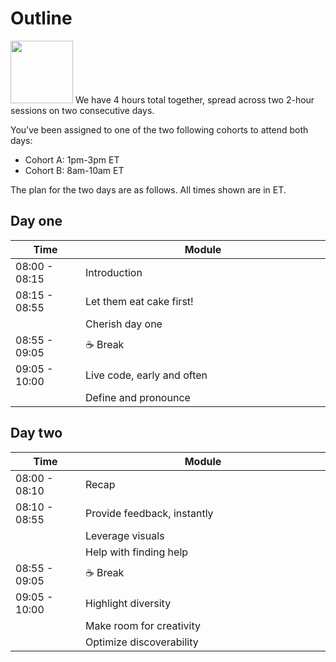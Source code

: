 # Outline {#outline .unnumbered}

![](images/icons8-calendar.png){.cover width="100" height="100"} We have 4 hours total together, spread across two 2-hour sessions on two consecutive days.

You've been assigned to one of the two following cohorts to attend both days:

-   Cohort A: 1pm-3pm ET
-   Cohort B: 8am-10am ET

The plan for the two days are as follows.
All times shown are in ET.

## Day one {.unnumbered}

+---------------+-------------------------------------------------------+
| Time          | Module                                                |
+===============+=======================================================+
| 08:00 - 08:15 | Introduction                                          |
+---------------+-------------------------------------------------------+
| 08:15 - 08:55 | Let them eat cake first!                              |
+---------------+-------------------------------------------------------+
|               | Cherish day one                                       |
+---------------+-------------------------------------------------------+
| 08:55 - 09:05 | ☕ Break                                               |
+---------------+-------------------------------------------------------+
| 09:05 - 10:00 | Live code, early and often                            |
+---------------+-------------------------------------------------------+
|               | Define and pronounce                                  |
+---------------+-------------------------------------------------------+

## Day two {.unnumbered}

+---------------+-------------------------------------------------------+
| Time          | Module                                                |
+===============+=======================================================+
| 08:00 - 08:10 | Recap                                                 |
+---------------+-------------------------------------------------------+
| 08:10 - 08:55 | Provide feedback, instantly                           |
+---------------+-------------------------------------------------------+
|               | Leverage visuals                                      |
+---------------+-------------------------------------------------------+
|               | Help with finding help                                |
+---------------+-------------------------------------------------------+
| 08:55 - 09:05 | ☕ Break                                               |
+---------------+-------------------------------------------------------+
| 09:05 - 10:00 | Highlight diversity                                   |
+---------------+-------------------------------------------------------+
|               | Make room for creativity                              |
+---------------+-------------------------------------------------------+
|               | Optimize discoverability                              |
+---------------+-------------------------------------------------------+
